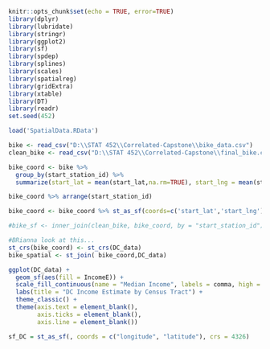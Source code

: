 ```r
knitr::opts_chunk$set(echo = TRUE, error=TRUE)
library(dplyr)
library(lubridate)
library(stringr)
library(ggplot2)
library(sf)
library(spdep)
library(splines)
library(scales)
library(spatialreg)
library(gridExtra)
library(xtable)
library(DT)
library(readr)
set.seed(452)

load('SpatialData.RData')
```

```r
bike <- read_csv("D:\\STAT 452\\Correlated-Capstone\\bike_data.csv")
clean_bike <- read_csv("D:\\STAT 452\\Correlated-Capstone\\final_bike.csv")

```

```r
bike_coord <- bike %>% 
  group_by(start_station_id) %>%
  summarize(start_lat = mean(start_lat,na.rm=TRUE), start_lng = mean(start_lng,na.rm=TRUE))

bike_coord %>% arrange(start_station_id)

bike_coord <- bike_coord %>% st_as_sf(coords=c('start_lat','start_lng'))

#bike_sf <- inner_join(clean_bike, bike_coord, by = "start_station_id")
```


```r

#BRianna look at this...
st_crs(bike_coord) <- st_crs(DC_data)
bike_spatial <- st_join( bike_coord,DC_data) 

ggplot(DC_data) + 
  geom_sf(aes(fill = IncomeE)) +
  scale_fill_continuous(name = "Median Income", labels = comma, high = "blue", low = "lightgrey") +
  labs(title = "DC Income Estimate by Census Tract") +
  theme_classic() + 
  theme(axis.text = element_blank(),
        axis.ticks = element_blank(),
        axis.line = element_blank()) 
```
```r
sf_DC = st_as_sf(, coords = c("longitude", "latitude"), crs = 4326)
```

